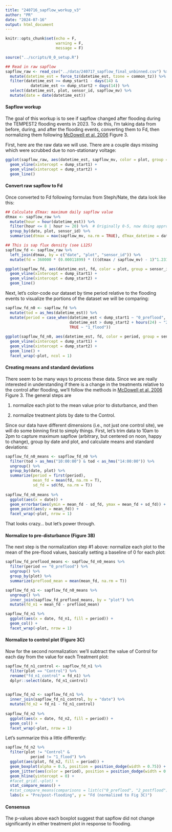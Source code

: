 ```yaml
---
title: "240716_sapflow_workup_v3"
author: "PR"
date: "2024-07-16"
output: html_document
---
```


```r
knitr::opts_chunk$set(echo = F,
                      warning = F,
                      message = F)
```

```r

source("../scripts/0_0_setup.R")

## Read in raw sapflow
sapflow_raw <- read_csv("../data/240717_sapflow_final_unbinned.csv") %>% 
  mutate(datetime_est = force_tz(datetime_est, tzone = common_tz)) %>% 
  filter(datetime_est >= dump_start1 - days(14) & 
           datetime_est <= dump_start2 + days(14)) %>% 
  select(datetime_est, plot, sensor_id, sapflow_mv) %>% 
  mutate(date = date(datetime_est)) 

```

#### Sapflow workup

The goal of this workup is to see if sapflow changed after flooding during the TEMPEST2 flooding events in 2023. To do this, I'm taking data from before, during, and after the flooding events, converting them to Fd, then normalizing them following [McDowell et al. 2006](https://doi.org/10.1890/1051-0761(2006)016%5B1164:HMOPPG%5D2.0.CO;2) Figure 3.

First, here are the raw data we will use. There are a couple days missing which were scrubbed due to non-stationary voltage:

```r
ggplot(sapflow_raw, aes(datetime_est, sapflow_mv, color = plot, group = sensor_id)) + 
  geom_vline(xintercept = dump_start1) + 
  geom_vline(xintercept = dump_start2) + 
  geom_line()

```

#### Convert raw sapflow to Fd

Once converted to Fd following formulas from Steph/Nate, the data look like this:

```r
## Calculate dTmax: maximum daily sapflow value
dtmax <- sapflow_raw %>% 
  mutate(hour = hour(datetime_est)) %>% 
  filter(hour <= 8 | hour >= 20) %>%  # Originally 0-5, now doing approximately sunset to sunrise (8p to 8a)
  group_by(date, plot, sensor_id) %>% 
  summarise(dtmax = max(sapflow_mv, na.rm = TRUE), dTmax_datetime = datetime_est[which.max(sapflow_mv)])

## This is sap flux density (see L125)
sapflow_fd <- sapflow_raw %>% 
  left_join(dtmax, by = c("date", "plot", "sensor_id")) %>% 
  mutate(fd = 360000 * (0.00011899) * (((dtmax / sapflow_mv) - 1)^1.231))

ggplot(sapflow_fd, aes(datetime_est, fd, color = plot, group = sensor_id)) + 
  geom_vline(xintercept = dump_start1) + 
  geom_vline(xintercept = dump_start2) + 
  geom_line()
```

Next, let's color-code our dataset by time period relative to the flooding events to visualize the portions of the dataset we will be comparing:

```r
sapflow_fd_n0 <- sapflow_fd %>% 
  mutate(tod = as_hms(datetime_est)) %>% 
  mutate(period = case_when(datetime_est < dump_start1 ~ "0_preflood", 
                            datetime_est > dump_start2 + hours(24) ~ "2_postflood", 
                            TRUE ~ "1_flood"))
  
ggplot(sapflow_fd_n0, aes(datetime_est, fd, color = period, group = sensor_id)) + 
  geom_vline(xintercept = dump_start1) + 
  geom_vline(xintercept = dump_start2) + 
  geom_line() + 
  facet_wrap(~plot, ncol = 1)

```

#### Creating means and standard deviations

There seem to be many ways to process these data. Since we are really interested in understanding if there is a change in the treatments relative to the control after flooding, we'll follow the methods in [McDowell et al. 2006](https://doi.org/10.1890/1051-0761(2006)016%5B1164:HMOPPG%5D2.0.CO;2) Figure 3. The general steps are

1)  normalize each plot to the mean value prior to disturbance, and then

2)  normalize treatment plots by date to the Control.

Since our data have different dimensions (i.e., not just one control site), we will do some binning first to simply things. First, let's trim data to 10am to 2pm to capture maximum sapflow (arbitrary, but centered on noon, happy to change), group by date and plot, and calculate means and standard deviations:

```r
sapflow_fd_n0_means <- sapflow_fd_n0 %>% 
  filter(tod > as_hms("10:00:00") & tod < as_hms("14:00:00")) %>% 
  ungroup() %>% 
  group_by(date, plot) %>% 
  summarize(period = first(period), 
            mean_fd = mean(fd, na.rm = T), 
            sd_fd = sd(fd, na.rm = T))
  
sapflow_fd_n0_means %>% 
  ggplot(aes(x = date)) + 
  geom_errorbar(aes(ymin = mean_fd - sd_fd, ymax = mean_fd + sd_fd)) + 
  geom_point(aes(y = mean_fd)) + 
  facet_wrap(~plot, nrow = 1)

```

That looks crazy... but let's power through. 

#### Normalize to pre-disturbance (Figure 3B)

The next step is the normalization step #1 above: normalize each plot to the mean of the pre-flood values, basically setting a baseline of 0 for each plot:

```r

sapflow_fd_preflood_means <- sapflow_fd_n0_means %>% 
  filter(period == "0_preflood") %>% 
  ungroup() %>% 
  group_by(plot) %>% 
  summarize(preflood_mean = mean(mean_fd, na.rm = T))

sapflow_fd_n1 <- sapflow_fd_n0_means %>% 
  ungroup() %>% 
  inner_join(sapflow_fd_preflood_means, by = "plot") %>% 
  mutate(fd_n1 = mean_fd - preflood_mean)

sapflow_fd_n1 %>% 
  ggplot(aes(x = date, fd_n1, fill = period)) + 
  geom_col() + 
  facet_wrap(~plot, nrow = 1)
```

#### Normalize to control plot (Figure 3C)

Now for the second normalization: we'll subtract the value of Control for each day from the value for each Treatment plot:

```r

sapflow_fd_n1_control <- sapflow_fd_n1 %>% 
  filter(plot == "Control") %>% 
  rename("fd_n1_control" = fd_n1) %>% 
  dplyr::select(date, fd_n1_control)
  

sapflow_fd_n2 <- sapflow_fd_n1 %>% 
  inner_join(sapflow_fd_n1_control, by = "date") %>% 
  mutate(fd_n2 = fd_n1 - fd_n1_control)
  
sapflow_fd_n2 %>% 
  ggplot(aes(x = date, fd_n2, fill = period)) + 
  geom_col() + 
  facet_wrap(~plot, nrow = 1)
```

Let's summarize this a little differently:

```r

sapflow_fd_n2 %>% 
  filter(plot != "Control" & 
           period != "1_flood") %>% 
  ggplot(aes(plot, fd_n2, fill = period)) + 
  geom_boxplot(alpha = 0.5, position = position_dodge(width = 0.75)) + 
  geom_jitter(aes(color = period), position = position_dodge(width = 0.75), size = 2) +
  geom_hline(yintercept = 0) + 
  #facet_grid(.~plot) + 
  stat_compare_means() + 
  #stat_compare_means(comparisons = list(c("0_preflood", "2_postflood")), ) + 
  labs(x = "Pre/post-flooding", y = "Fd (normalized to Fig 3C)")
```

#### Consensus

The p-values above each boxplot suggest that sapflow did not change significantly in either treatment plot in response to flooding. 

